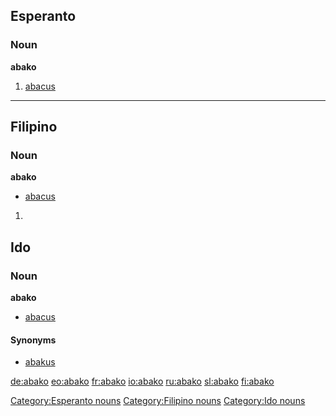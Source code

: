 ==Esperanto==

===Noun===
'''abako'''

# [[abacus]]

[[Category:Esperanto nouns]]

----

==Filipino==

===Noun===
'''abako'''

* [[abacus]]

# {{defn|Filipino}}

[[Category:Filipino nouns]]

==Ido==

===Noun===
'''abako'''

* [[abacus]]

[[Category:Ido nouns]]

====Synonyms====
* [[abakus]]

[[de:abako]]
[[eo:abako]]
[[fr:abako]]
[[io:abako]]
[[ru:abako]]
[[sl:abako]]
[[fi:abako]]